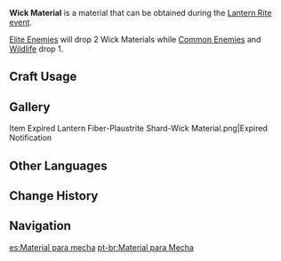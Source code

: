 {{Item Infobox
|id           = 200002
|image        = Item Wick Material.png
|type         = Lantern Rite Materials
|group        = Event Items
|invCategory  = Materials
|event        = Lantern Rite
|rarity       = 3
|description  = Used in [[Lantern Rite]] as material with which to construct [[Xiao Lantern]]s.<br />The commonly encountered velvety material can be processed into lantern wicks so the lanterns can float away, carrying their beautiful wishes far afield.
|source1      = [[Hilichurls]]
|source2      = [[Fatui Cicin Mages]] and [[Fatui Agents]]
|source3      = [[Abyss Mages]]
|source4      = Boars, Foxes, Weasels, and Squirrels
|source5      = Cats and Dogs
}}
'''Wick Material''' is a material that can be obtained during the [[Lantern Rite]] [[event]].

[[Elite Enemies]] will drop 2 Wick Materials while [[Common Enemies]] and [[Wildlife]] drop 1.

==Craft Usage==
{{Craft Usage}}

==Gallery==
<gallery hideaddbutton='true' captionalign='center'>
Item Expired Lantern Fiber-Plaustrite Shard-Wick Material.png|Expired Notification
</gallery>

==Other Languages==
{{Other Languages
|en      = Wick Material
|zhs     = 灯芯绒材
|zhs_rm  = Dēngxīn Róngcái
|zht     = 燈芯絨材
|zht_rm  = Dēngxīn Róngcái
|zh_tl   = Lantern Wick Fine Fabric Material
|ja      = 灯芯素材
|ja_rm   = Toushin Sozai{{Assumed}}
|ja_tl   = Wick Material
|ko      = {{tt|심|心}}지 털
|ko_rm   = Simji Teol
|ko_tl   = Wick Hair
|es      = Material para mecha
|fr      = Matériau pour mèche
|ru      = Пух для фитиля
|ru_tl   = Fluff For the Wick
|th      = Wick Material
|vi      = Dây Tâm Đèn
|vi_tl   = 
|de      = Laternenfüllung
|de_tl   = Lantern Stuffing
|id      = Wick Material
|pt      = Material para Mecha
}}

==Change History==
{{Change History|1.3}}

==Navigation==
{{Material Navbox|type=Crafting Materials}}

[[es:Material para mecha]]
[[pt-br:Material para Mecha]]